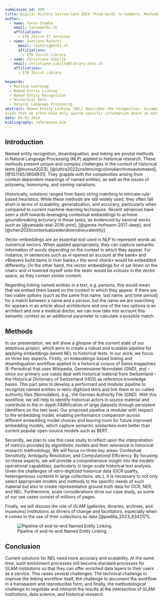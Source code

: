 ```yaml
---
submission_id: 499
title: Digital History Switzerland 2024 "From words to numbers. Methodological perspectives on large scale Named Entity Linking"
author:
  - name: Tarun Chadha
    email: tarun@ethz.ch
    affiliations:
      - ETH Zürich IT Services
  - name: Gentiana Rashiti
      email: rashitig@ethz.ch
      affiliations:
        - ETH Zürich Library
  - name: Christiane Sibille
    email: christiane.sibille@library.ethz.ch
    affiliations:
      - ETH Zürich Library
  
keywords:
  - Machine Learning
  - Named Entity Linking
  - Named Entity Recognition
  - Historical Data
  - Natural Language Processing
abstract: Named Entity Linking (NEL) describes the recognition, disambiguation, and linking of so-called «Named Entities» (such as people, places, and organizations) in text. Machine-assisted linking of entities helps to identify historical actors in large source corpora and thus contributes significantly to digital approaches in historical research. However, applying NEL to historical data presents unique challenges due to issues ranging from poor OCR and alternate spellings to people in historical texts being under-represented in contemporary databases. 
Given that we often have only sparse specific information about an entity in its direct context, we are developing a robust, modular, and scalable workflow in which we «embed» the people by the context in which they appear. This gives us more information, enabling disambiguation even when only limited data is present and application of NEL to large text corpora. Such techniques have been used and described in works such as [@10.1007/978-3-030-29563-9_13] and [@vasilyev2022namedentitylinkingentity]. With developing this pipeline and the corresponding embedding knowledge base(s) of historical entities we want to enable the use of such methods in the Swiss GLAM landscape.
date: 09-02-2024
bibliography: references.bib
---
```


## Introduction

Named entity recognition, disambiguation, and linking are pivotal methods in Natural Language Processing (NLP) applied to historical research. These methods present unique and complex challenges in the context of historical texts [@bunout2023], [@luthra2022unsilencingcolonialarchivesautomated], [@10.1145/3604931]. They grapple with the complexities arising from context-dependent meanings of named entities, as well as the issues of polysemy, homonymy, and naming variations.

Historically, solutions ranged from basic string matching to intricate rule-based heuristics. While these methods are still widely used, they often fall short in terms of scalability, generalization, and accuracy, particularly when compared to current machine-learning techniques. Recent advances have seen a shift towards leveraging contextual embeddings to achieve groundbreaking accuracy in these tasks, as evidenced by seminal works such as [@yamada-etal-2016-joint], [@ganea-hofmann-2017-deep], and [@chen2020contextualizedendtoendneuralentity].

Vector embeddings are an essential tool used in NLP to represent words as numerical vectors. When applied appropriately, they can capture semantic information of words depending on the context in which they appear. For instance, in sentences such as «I opened an account at the bank» and «Beavers build dams in river banks,» the word «bank» would be embedded differently. On the other hand, the vector embeddings for «I sat down on the chair» and «I lowered myself onto the seat» would be «close» in the vector space, as they contain similar content.

Regarding linking named entities in a text, e.g. persons, this would mean that we embed them based on the context in which they appear. If there are two viable options (such as the same first name, last name, and time period) for a match between a name and a person, but the name we are searching for appears in an article about architecture and one of the two options is an architect and one a medical doctor, we can now take into account this semantic context as an additional parameter to calculate a possible match.

## Methods
In our presentation, we will show a glimpse of the current state of our ambitious project, which aims to create a robust and scalable pipeline for applying embeddings-based NEL to historical texts. In our work, we focus on three key aspects. Firstly, on embeddings-based linking and disambiguation workflow applied to a historical corpus of Swiss magazines (E-Periodica) that uses Wikipedia, Gemeinsame Normdatei (GND), and – since our primary use cases deal with historical material from Switzerland – the Historical Dictionary of Switzerland (HDS) as reference knowledge bases. This part aims to develop a performant and modular pipeline to recognize named entities in retro-digitized texts and link them to so-called authority files (Normdaten), e.g., the German Authority File (GND). With this workflow, we will help to identify historical actors in source material and contribute to the in-depth FAIRification of large datasets through persistent identifiers on the text level. Our proposed pipeline is modular with respect to the embedding model, enabling performance comparison across different embedding model choices and leaving room for future improved embedding models, which capture semantic similarities even better than current popular open-source models such as BERT.

Secondly, we plan to use this case study to reflect upon the interpretation of metrics provided by algorithmic models and their relevance in historical research methodology. We will focus on three key areas: Contextual Sensitivity, Ambiguity Resolution, and Computational Efficiency. By focusing on these aspects, we will provide a comprehensive insight into the models' operational capabilities, particularly in large-scale historical text analysis. Given the challenges of retro-digitized historical data (OCR quality, heterogeneous contents in large collections, etc.), it is necessary to not only select appropriate models and methods to the specific needs of such material but also to create representative ground truth data for OCR, NER, and NEL. Furthermore, scale considerations drive our case study, as some of our use cases consist of millions of pages.

Finally, we will discuss the role of GLAM (galleries, libraries, archives, and museums) institutions as drivers of change and facilitators, especially when it comes to the use of their collections as data [@padilla_2023_8342171].

![Pipeline of end-to-end Named Entity Linking.](https://github.com/rashitig/abstract-template/blob/main/images/graph.png?raw=true)

## Conclusion
Current solutions for NEL need more accuracy and scalability. At the same time, such enrichment processes will become standard processes for GLAM institutions so that they can offer enriched data layers to their users as a service. This raises several challenges: The technical challenge to improve the linking workflow itself, the challenge to document the workflow in a transparent and reproducible form, and finally, the methodological challenge to negotiate and interpret the results at the intersection of GLAM institutions, data science, and historical research.   
